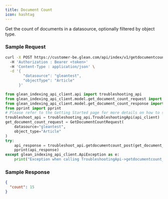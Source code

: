 ```yaml
---
title: Document Count
icon: hashtag
---
```



Get the count of documents in a datasource, optionally filtered by object type.

### Sample Request

<Tabs>
<TabItem value="curl" label="cURL">

```bash
curl -X POST https://customer-be.glean.com/api/index/v1/getdocumentcount
  -H 'Authorization : Bearer <token>'
  -H 'Content-Type : application/json' \
  -d '{
        "datasource": "gleantest",
        "objectType": "Article"
      }'
```

</TabItem>
<TabItem value="python" label="Python">

```python
from glean_indexing_api_client.api import troubleshooting_api
from glean_indexing_api_client.model.get_document_count_request import GetDocumentCountRequest
from glean_indexing_api_client.model.get_document_count_response import GetDocumentCountResponse
from pprint import pprint
# Please refer to the Getting Started page for more details on how to setup api_client
troubleshoot_api = troubleshooting_api.TroubleshootingApi(api_client)
get_document_count_request = GetDocumentCountRequest(
    datasource="gleantest",
    object_type="Article"
)
try:
    api_response = troubleshoot_api.getdocumentcount_post(get_document_count_request)
    pprint(api_response)
except glean_indexing_api_client.ApiException as e:
    print("Exception when calling TroubleshootingApi->getdocumentcount_post: %s\n" % e)
```

</TabItem>
</Tabs>

### Sample Response

```json
{
  "count": 15
}
```
